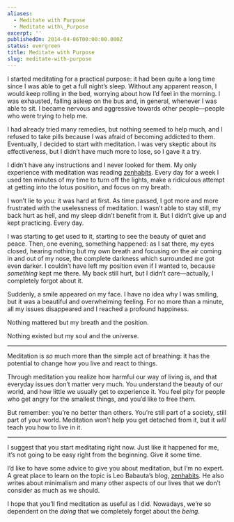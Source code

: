 ```yaml
---
aliases:
  - Meditate with Purpose
  - Meditate with\_Purpose
excerpt: ''
publishedOn: 2014-04-06T00:00:00.000Z
status: evergreen
title: Meditate with Purpose
slug: meditate-with-purpose
---
```

I started meditating for a practical purpose: it had been quite a long time since I was able to get a full night’s sleep. Without any apparent reason, I would keep rolling in the bed, worrying about how I’d feel in the morning. I was exhausted, falling asleep on the bus and, in general, whenever I was able to sit. I became nervous and aggressive towards other people—people who were trying to help me.

I had already tried many remedies, but nothing seemed to help much, and I refused to take pills because I was afraid of becoming addicted to them. Eventually, I decided to start with meditation. I was very skeptic about its effectiveness, but I didn’t have much more to lose, so I gave it a try.

I didn’t have any instructions and I never looked for them. My only experience with meditation was reading [zenhabits](http://zenhabits.net/). Every day for a week I used ten minutes of my time to turn off the lights, make a ridiculous attempt at getting into the lotus position, and focus on my breath.

I won’t lie to you: it was hard at first. As time passed, I got more and more frustrated with the uselessness of meditation. I wasn’t able to stay still, my back hurt as hell, and my sleep didn’t benefit from it. But I didn’t give up and kept practicing. Every day.

I was starting to get used to it, starting to see the beauty of quiet and peace. Then, one evening, something happened: as I sat there, my eyes closed, hearing nothing but my own breath and focusing on the air coming in and out of my nose, the complete darkness which surrounded me got even darker. I couldn’t have left my position even if I wanted to, because _something_ kept me there. My back still hurt, but I didn’t care—actually, I completely forgot about it.

Suddenly, a smile appeared on my face. I have no idea why I was smiling, but it was a beautiful and overwhelming feeling. For no more than a minute, all my issues disappeared and I reached a profound happiness.

Nothing mattered but my breath and the position.

Nothing existed but my soul and the universe.

* * *

Meditation is _so_ much more than the simple act of breathing: it has the potential to change how you live and react to things.

Through meditation you realize how harmful our way of living is, and that everyday issues don’t matter very much. You understand the beauty of our world, and how little we usually get to experience it. You feel pity for people who get angry for the smallest things, and you’d like to free them.

But remember: you’re no better than others. You’re still part of a society, still part of your world. Meditation won’t help you get detached from it, but it _will_ teach you how to live in it.

* * *

I suggest that you start meditating right now. Just like it happened for me, it’s not going to be easy right from the beginning. Give it some time.

I’d like to have some advice to give you about meditation, but I’m no expert. A great place to learn on the topic is Leo Babauta’s blog, [zenhabits](http://zenhabits.net/). He also writes about minimalism and many other aspects of our lives that we don’t consider as much as we should.

I hope that you’ll find meditation as useful as I did. Nowadays, we’re so dependent on the _doing_ that we completely forget about the _being._
